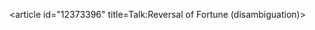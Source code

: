 <article id="12373396" title=Talk:Reversal of Fortune (disambiguation)>
	<talkpage id="12373396" title="Talk:Reversal of Fortune (disambiguation)">
{{DisambigProject}}
	</talkpage>
</article>